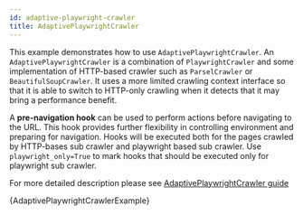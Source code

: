 ```yaml
---
id: adaptive-playwright-crawler
title: AdaptivePlaywrightCrawler
---
```




This example demonstrates how to use <ApiLink to="class/AdaptivePlaywrightCrawler">`AdaptivePlaywrightCrawler`</ApiLink>. An <ApiLink to="class/AdaptivePlaywrightCrawler">`AdaptivePlaywrightCrawler`</ApiLink> is a combination of <ApiLink to="class/PlaywrightCrawler">`PlaywrightCrawler`</ApiLink> and some implementation of HTTP-based crawler such as <ApiLink to="class/ParselCrawler">`ParselCrawler`</ApiLink> or <ApiLink to="class/BeautifulSoupCrawler">`BeautifulSoupCrawler`</ApiLink>.
It uses a more limited crawling context interface so that it is able to switch to HTTP-only crawling when it detects that it may bring a performance benefit.

A **pre-navigation hook** can be used to perform actions before navigating to the URL. This hook provides further flexibility in controlling environment and preparing for navigation. Hooks will be executed both for the pages crawled by HTTP-bases sub crawler and playwright based sub crawler. Use `playwright_only=True` to mark hooks that should be executed only for playwright sub crawler.

For more detailed description please see [AdaptivePlaywrightCrawler guide](/python/docs/guides/adaptive-playwright-crawler 'AdaptivePlaywrightCrawler guide')

<CodeBlock className="language-python">
    {AdaptivePlaywrightCrawlerExample}
</CodeBlock>
